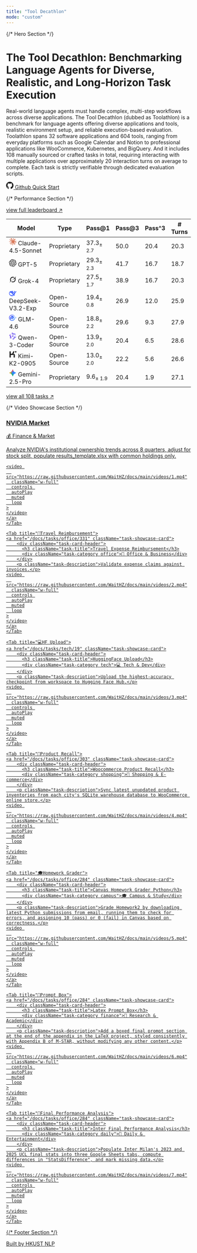 ```yaml
---
title: "Tool Decathlon"
mode: "custom"
---
```


<div className="homepage-container">

{/* Hero Section */}
<div className="hero-section">
  <div className="hero-content">
    <h1 className="hero-title">The Tool Decathlon: Benchmarking Language Agents for Diverse, Realistic, and Long-Horizon Task Execution</h1>
    <p className="hero-description">
      Real-world language agents must handle complex, multi-step workflows across diverse applications. 
      The Tool Decathlon (dubbed as 
      Toolathlon) is a benchmark for language agents offering diverse applications and tools, realistic 
      environment setup, and reliable execution-based evaluation. Toolathlon spans 32 software applications 
      and 604 tools, ranging from everyday platforms such as Google Calendar and Notion to professional 
      applications like WooCommerce, Kubernetes, and BigQuery. And it includes 
      108 manually sourced or crafted tasks in total, requiring interacting with multiple applications over 
      approximately 20 interaction turns on average to complete. Each task is strictly verifiable through dedicated evaluation scripts.
    </p>
    <div className="hero-actions">
      <a href="https://github.com" className="btn-github">
        <svg width="20" height="20" viewBox="0 0 24 24" fill="currentColor">
          <path d="M12 0c-6.626 0-12 5.373-12 12 0 5.302 3.438 9.8 8.207 11.387.599.111.793-.261.793-.577v-2.234c-3.338.726-4.033-1.416-4.033-1.416-.546-1.387-1.333-1.756-1.333-1.756-1.089-.745.083-.729.083-.729 1.205.084 1.839 1.237 1.839 1.237 1.07 1.834 2.807 1.304 3.492.997.107-.775.418-1.305.762-1.604-2.665-.305-5.467-1.334-5.467-5.931 0-1.311.469-2.381 1.236-3.221-.124-.303-.535-1.524.117-3.176 0 0 1.008-.322 3.301 1.23.957-.266 1.983-.399 3.003-.404 1.02.005 2.047.138 3.006.404 2.291-1.552 3.297-1.23 3.297-1.23.653 1.653.242 2.874.118 3.176.77.84 1.235 1.911 1.235 3.221 0 4.609-2.807 5.624-5.479 5.921.43.372.823 1.102.823 2.222v3.293c0 .319.192.694.801.576 4.765-1.589 8.199-6.086 8.199-11.386 0-6.627-5.373-12-12-12z"/>
        </svg>
        Github
      </a>
      <a href="/docs/test" className="btn-contribute">Quick Start</a>
    </div>
  </div>
</div>

{/* Performance Section */}
<div className="performance-section">
  <div className="performance-header">
    <a href="/docs/leaderboard" className="view-full-link">view full leaderboard ↗</a>
  </div>
  
  <div className="category-section">
    <table className="performance-table">
      <thead>
        <tr>
          <th>Model</th>
          <th>Type</th>
          <th>Pass@1</th>
          <th>Pass@3</th>
          <th>Pass^3</th>
          <th># Turns</th>
        </tr>
      </thead>
      <tbody>
        <tr className="rank-1">
          <td className="model-name-cell" data-label="Model"><svg className="org-icon" fill="#D97757" width="20px" height="20px" viewBox="0 0 24 24" xmlns="http://www.w3.org/2000/svg"><title>Claude</title><path d="M4.709 15.955l4.72-2.647.08-.23-.08-.128H9.2l-.79-.048-2.698-.073-2.339-.097-2.266-.122-.571-.121L0 11.784l.055-.352.48-.321.686.06 1.52.103 2.278.158 1.652.097 2.449.255h.389l.055-.157-.134-.098-.103-.097-2.358-1.596-2.552-1.688-1.336-.972-.724-.491-.364-.462-.158-1.008.656-.722.881.06.225.061.893.686 1.908 1.476 2.491 1.833.365.304.145-.103.019-.073-.164-.274-1.355-2.446-1.446-2.49-.644-1.032-.17-.619a2.97 2.97 0 01-.104-.729L6.283.134 6.696 0l.996.134.42.364.62 1.414 1.002 2.229 1.555 3.03.456.898.243.832.091.255h.158V9.01l.128-1.706.237-2.095.23-2.695.08-.76.376-.91.747-.492.584.28.48.685-.067.444-.286 1.851-.559 2.903-.364 1.942h.212l.243-.242.985-1.306 1.652-2.064.73-.82.85-.904.547-.431h1.033l.76 1.129-.34 1.166-1.064 1.347-.881 1.142-1.264 1.7-.79 1.36.073.11.188-.02 2.856-.606 1.543-.28 1.841-.315.833.388.091.395-.328.807-1.969.486-2.309.462-3.439.813-.042.03.049.061 1.549.146.662.036h1.622l3.02.225.79.522.474.638-.079.485-1.215.62-1.64-.389-3.829-.91-1.312-.329h-.182v.11l1.093 1.068 2.006 1.81 2.509 2.33.127.578-.322.455-.34-.049-2.205-1.657-.851-.747-1.926-1.62h-.128v.17l.444.649 2.345 3.521.122 1.08-.17.353-.608.213-.668-.122-1.374-1.925-1.415-2.167-1.143-1.943-.14.08-.674 7.254-.316.37-.729.28-.607-.461-.322-.747.322-1.476.389-1.924.315-1.53.286-1.9.17-.632-.012-.042-.14.018-1.434 1.967-2.18 2.945-1.726 1.845-.414.164-.717-.37.067-.662.401-.589 2.388-3.036 1.44-1.882.93-1.086-.006-.158h-.055L4.132 18.56l-1.13.146-.487-.456.061-.746.231-.243 1.908-1.312-.006.006z" fill-rule="nonzero"></path></svg> Claude-4.5-Sonnet</td>
          <td className="model-type-cell" data-label="Model Type">Proprietary</td>
          <td className="score-cell best-score" data-label="Pass@1">37.3<sub>± 2.7</sub></td>
          <td className="score-cell best-score" data-label="Pass@3">50.0</td>
          <td className="score-cell best-score" data-label="Pass^3">20.4</td>
          <td className="score-cell" data-label="# Turns">20.3</td>
        </tr>
        <tr className="rank-2">
          <td className="model-name-cell" data-label="Model"><svg className="org-icon" fill="currentColor" width="20px" height="20px" viewBox="0 0 24 24" role="img" xmlns="http://www.w3.org/2000/svg"><title>OpenAI icon</title><path d="M22.2819 9.8211a5.9847 5.9847 0 0 0-.5157-4.9108 6.0462 6.0462 0 0 0-6.5098-2.9A6.0651 6.0651 0 0 0 4.9807 4.1818a5.9847 5.9847 0 0 0-3.9977 2.9 6.0462 6.0462 0 0 0 .7427 7.0966 5.98 5.98 0 0 0 .511 4.9107 6.051 6.051 0 0 0 6.5146 2.9001A5.9847 5.9847 0 0 0 13.2599 24a6.0557 6.0557 0 0 0 5.7718-4.2058 5.9894 5.9894 0 0 0 3.9977-2.9001 6.0557 6.0557 0 0 0-.7475-7.0729zm-9.022 12.6081a4.4755 4.4755 0 0 1-2.8764-1.0408l.1419-.0804 4.7783-2.7582a.7948.7948 0 0 0 .3927-.6813v-6.7369l2.02 1.1686a.071.071 0 0 1 .038.052v5.5826a4.504 4.504 0 0 1-4.4945 4.4944zm-9.6607-4.1254a4.4708 4.4708 0 0 1-.5346-3.0137l.142.0852 4.783 2.7582a.7712.7712 0 0 0 .7806 0l5.8428-3.3685v2.3324a.0804.0804 0 0 1-.0332.0615L9.74 19.9502a4.4992 4.4992 0 0 1-6.1408-1.6464zM2.3408 7.8956a4.485 4.485 0 0 1 2.3655-1.9728V11.6a.7664.7664 0 0 0 .3879.6765l5.8144 3.3543-2.0201 1.1685a.0757.0757 0 0 1-.071 0l-4.8303-2.7865A4.504 4.504 0 0 1 2.3408 7.872zm16.5963 3.8558L13.1038 8.364 15.1192 7.2a.0757.0757 0 0 1 .071 0l4.8303 2.7913a4.4944 4.4944 0 0 1-.6765 8.1042v-5.6772a.79.79 0 0 0-.407-.667zm2.0107-3.0231l-.142-.0852-4.7735-2.7818a.7759.7759 0 0 0-.7854 0L9.409 9.2297V6.8974a.0662.0662 0 0 1 .0284-.0615l4.8303-2.7866a4.4992 4.4992 0 0 1 6.6802 4.66zM8.3065 12.863l-2.02-1.1638a.0804.0804 0 0 1-.038-.0567V6.0742a4.4992 4.4992 0 0 1 7.3757-3.4537l-.142.0805L8.704 5.459a.7948.7948 0 0 0-.3927.6813zm1.0976-2.3654l2.602-1.4998 2.6069 1.4998v2.9994l-2.5974 1.4997-2.6067-1.4997Z"/></svg> GPT-5</td>
          <td className="model-type-cell" data-label="Model Type">Proprietary</td>
          <td className="score-cell" data-label="Pass@1">29.3<sub>± 2.3</sub></td>
          <td className="score-cell" data-label="Pass@3">41.7</td>
          <td className="score-cell" data-label="Pass^3">16.7</td>
          <td className="score-cell" data-label="# Turns">18.7</td>
        </tr>
        <tr className="rank-other">
          <td className="model-name-cell" data-label="Model"><svg className="org-icon" fill="currentColor" fill-rule="evenodd" width="20px" height="20px" viewBox="0 0 24 24" xmlns="http://www.w3.org/2000/svg"><title>Grok</title><path d="M9.27 15.29l7.978-5.897c.391-.29.95-.177 1.137.272.98 2.369.542 5.215-1.41 7.169-1.951 1.954-4.667 2.382-7.149 1.406l-2.711 1.257c3.889 2.661 8.611 2.003 11.562-.953 2.341-2.344 3.066-5.539 2.388-8.42l.006.007c-.983-4.232.242-5.924 2.75-9.383.06-.082.12-.164.179-.248l-3.301 3.305v-.01L9.267 15.292M7.623 16.723c-2.792-2.67-2.31-6.801.071-9.184 1.761-1.763 4.647-2.483 7.166-1.425l2.705-1.25a7.808 7.808 0 00-1.829-1A8.975 8.975 0 005.984 5.83c-2.533 2.536-3.33 6.436-1.962 9.764 1.022 2.487-.653 4.246-2.34 6.022-.599.63-1.199 1.259-1.682 1.925l7.62-6.815"></path></svg> Grok-4</td>
          <td className="model-type-cell" data-label="Model Type">Proprietary</td>
          <td className="score-cell" data-label="Pass@1">27.5<sub>± 1.7</sub></td>
          <td className="score-cell" data-label="Pass@3">38.9</td>
          <td className="score-cell" data-label="Pass^3">16.7</td>
          <td className="score-cell" data-label="# Turns">20.3</td>
        </tr>
        <tr className="rank-other">
          <td className="model-name-cell" data-label="Model"><svg className="org-icon" fill="#4D6BFE" width="20px" height="20px" viewBox="0 0 24 24" xmlns="http://www.w3.org/2000/svg"><title>DeepSeek</title><path d="M23.748 4.482c-.254-.124-.364.113-.512.234-.051.039-.094.09-.137.136-.372.397-.806.657-1.373.626-.829-.046-1.537.214-2.163.848-.133-.782-.575-1.248-1.247-1.548-.352-.156-.708-.311-.955-.65-.172-.241-.219-.51-.305-.774-.055-.16-.11-.323-.293-.35-.2-.031-.278.136-.356.276-.313.572-.434 1.202-.422 1.84.027 1.436.633 2.58 1.838 3.393.137.093.172.187.129.323-.082.28-.18.552-.266.833-.055.179-.137.217-.329.14a5.526 5.526 0 01-1.736-1.18c-.857-.828-1.631-1.742-2.597-2.458a11.365 11.365 0 00-.689-.471c-.985-.957.13-1.743.388-1.836.27-.098.093-.432-.779-.428-.872.004-1.67.295-2.687.684a3.055 3.055 0 01-.465.137 9.597 9.597 0 00-2.883-.102c-1.885.21-3.39 1.102-4.497 2.623C.082 8.606-.231 10.684.152 12.85c.403 2.284 1.569 4.175 3.36 5.653 1.858 1.533 3.997 2.284 6.438 2.14 1.482-.085 3.133-.284 4.994-1.86.47.234.962.327 1.78.397.63.059 1.236-.03 1.705-.128.735-.156.684-.837.419-.961-2.155-1.004-1.682-.595-2.113-.926 1.096-1.296 2.746-2.642 3.392-7.003.05-.347.007-.565 0-.845-.004-.17.035-.237.23-.256a4.173 4.173 0 001.545-.475c1.396-.763 1.96-2.015 2.093-3.517.02-.23-.004-.467-.247-.588zM11.581 18c-2.089-1.642-3.102-2.183-3.52-2.16-.392.024-.321.471-.235.763.09.288.207.486.371.739.114.167.192.416-.113.603-.673.416-1.842-.14-1.897-.167-1.361-.802-2.5-1.86-3.301-3.307-.774-1.393-1.224-2.887-1.298-4.482-.02-.386.093-.522.477-.592a4.696 4.696 0 011.529-.039c2.132.312 3.946 1.265 5.468 2.774.868.86 1.525 1.887 2.202 2.891.72 1.066 1.494 2.082 2.48 2.914.348.292.625.514.891.677-.802.09-2.14.11-3.054-.614zm1-6.44a.306.306 0 01.415-.287.302.302 0 01.2.288.306.306 0 01-.31.307.303.303 0 01-.304-.308zm3.11 1.596c-.2.081-.399.151-.59.16a1.245 1.245 0 01-.798-.254c-.274-.23-.47-.358-.552-.758a1.73 1.73 0 01.016-.588c.07-.327-.008-.537-.239-.727-.187-.156-.426-.199-.688-.199a.559.559 0 01-.254-.078c-.11-.054-.2-.19-.114-.358.028-.054.16-.186.192-.21.356-.202.767-.136 1.146.016.352.144.618.408 1.001.782.391.451.462.576.685.914.176.265.336.537.445.848.067.195-.019.354-.25.452z"></path></svg> DeepSeek-V3.2-Exp</td>
          <td className="model-type-cell" data-label="Model Type">Open-Source</td>
          <td className="score-cell" data-label="Pass@1">19.4<sub>± 0.8</sub></td>
          <td className="score-cell" data-label="Pass@3">26.9</td>
          <td className="score-cell" data-label="Pass^3">12.0</td>
          <td className="score-cell" data-label="# Turns">25.9</td>
        </tr>
        <tr className="rank-other">
          <td className="model-name-cell" data-label="Model"><svg className="org-icon" width="20px" height="20px" viewBox="0 0 24 24" xmlns="http://www.w3.org/2000/svg"><title>ChatGLM</title><defs><linearGradient id="lobe-icons-chat-glm-fill" x1="-18.756%" x2="70.894%" y1="49.371%" y2="90.944%"><stop offset="0%" stop-color="#504AF4"></stop><stop offset="100%" stop-color="#3485FF"></stop></linearGradient></defs><path d="M9.917 2c4.906 0 10.178 3.947 8.93 10.58-.014.07-.037.14-.057.21l-.003-.277c-.083-3-1.534-8.934-8.87-8.934-3.393 0-8.137 3.054-7.93 8.158-.04 4.778 3.555 8.4 7.95 8.332l.073-.001c1.2-.033 2.763-.429 3.1-1.657.063-.031.26.534.268.598.048.256.112.369.192.34.981-.348 2.286-1.222 1.952-2.38-.176-.61-1.775-.147-1.921-.347.418-.979 2.234-.926 3.153-.716.443.102.657.38 1.012.442.29.052.981-.2.96.242-1.5 3.042-4.893 5.41-8.808 5.41C3.654 22 0 16.574 0 11.737 0 5.947 4.959 2 9.917 2zM9.9 5.3c.484 0 1.125.225 1.38.585 3.669.145 4.313 2.686 4.694 5.444.255 1.838.315 2.3.182 1.387l.083.59c.068.448.554.737.982.516.144-.075.254-.231.328-.47a.2.2 0 01.258-.13l.625.22a.2.2 0 01.124.238 2.172 2.172 0 01-.51.92c-.878.917-2.757.664-3.08-.62-.14-.554-.055-.626-.345-1.242-.292-.621-1.238-.709-1.69-.295-.345.315-.407.805-.406 1.282L12.6 15.9a.9.9 0 01-.9.9h-1.4a.9.9 0 01-.9-.9v-.65a1.15 1.15 0 10-2.3 0v.65a.9.9 0 01-.9.9H4.8a.9.9 0 01-.9-.9l.035-3.239c.012-1.884.356-3.658 2.47-4.134.2-.045.252.13.29.342.025.154.043.252.053.294.701 3.058 1.75 4.299 3.144 3.722l.66-.331.254-.13c.158-.082.25-.131.276-.15.012-.01-.165-.206-.407-.464l-1.012-1.067a8.925 8.925 0 01-.199-.216c-.047-.034-.116.068-.208.306-.074.157-.251.252-.272.326-.013.058.108.298.362.72.164.288.22.508-.31.343-1.04-.8-1.518-2.273-1.684-3.725-.004-.035-.162-1.913-.162-1.913a1.2 1.2 0 011.113-1.281L9.9 5.3zm12.994 8.68c.037.697-.403.704-1.213.591l-1.783-.276c-.265-.053-.385-.099-.313-.147.47-.315 3.268-.93 3.31-.168zm-.915-.083l-.926.042c-.85.077-1.452.24.338.336l.103.003c.815.012 1.264-.359.485-.381zm1.667-3.601h.01c.79.398.067 1.03-.65 1.393-.14.07-.491.176-1.052.315-.241.04-.457.092-.333.16l.01.005c1.952.958-3.123 1.534-2.495 1.285l.38-.148c.68-.266 1.614-.682 1.666-1.337.038-.48 1.253-.442 1.493-.968.048-.106 0-.236-.144-.389-.05-.047-.094-.094-.107-.148-.073-.305.7-.431 1.222-.168zm-2.568-.474c-.135 1.198-2.479 4.192-1.949 2.863l.017-.042c.298-.717.376-2.221 1.337-3.221.25-.26.636.035.595.4zm-7.976-.253c.02-.694 1.002-.968 1.346-.347.01-1.274-1.941-.768-1.346.347z" fill="url(#lobe-icons-chat-glm-fill)" fill-rule="evenodd"></path></svg> GLM-4.6</td>
          <td className="model-type-cell" data-label="Model Type">Open-Source</td>
          <td className="score-cell" data-label="Pass@1">18.8<sub>± 2.2</sub></td>
          <td className="score-cell" data-label="Pass@3">29.6</td>
          <td className="score-cell" data-label="Pass^3">9.3</td>
          <td className="score-cell" data-label="# Turns">27.9</td>
        </tr>
        <tr className="rank-other">
          <td className="model-name-cell" data-label="Model"><svg className="org-icon" width="20px" height="20px" viewBox="0 0 24 24" xmlns="http://www.w3.org/2000/svg"><title>Qwen</title><path d="M12.604 1.34c.393.69.784 1.382 1.174 2.075a.18.18 0 00.157.091h5.552c.174 0 .322.11.446.327l1.454 2.57c.19.337.24.478.024.837-.26.43-.513.864-.76 1.3l-.367.658c-.106.196-.223.28-.04.512l2.652 4.637c.172.301.111.494-.043.77-.437.785-.882 1.564-1.335 2.34-.159.272-.352.375-.68.37-.777-.016-1.552-.01-2.327.016a.099.099 0 00-.081.05 575.097 575.097 0 01-2.705 4.74c-.169.293-.38.363-.725.364-.997.003-2.002.004-3.017.002a.537.537 0 01-.465-.271l-1.335-2.323a.09.09 0 00-.083-.049H4.982c-.285.03-.553-.001-.805-.092l-1.603-2.77a.543.543 0 01-.002-.54l1.207-2.12a.198.198 0 000-.197 550.951 550.951 0 01-1.875-3.272l-.79-1.395c-.16-.31-.173-.496.095-.965.465-.813.927-1.625 1.387-2.436.132-.234.304-.334.584-.335a338.3 338.3 0 012.589-.001.124.124 0 00.107-.063l2.806-4.895a.488.488 0 01.422-.246c.524-.001 1.053 0 1.583-.006L11.704 1c.341-.003.724.032.9.34zm-3.432.403a.06.06 0 00-.052.03L6.254 6.788a.157.157 0 01-.135.078H3.253c-.056 0-.07.025-.041.074l5.81 10.156c.025.042.013.062-.034.063l-2.795.015a.218.218 0 00-.2.116l-1.32 2.31c-.044.078-.021.118.068.118l5.716.008c.046 0 .08.02.104.061l1.403 2.454c.046.081.092.082.139 0l5.006-8.76.783-1.382a.055.055 0 01.096 0l1.424 2.53a.122.122 0 00.107.062l2.763-.02a.04.04 0 00.035-.02.041.041 0 000-.04l-2.9-5.086a.108.108 0 010-.113l.293-.507 1.12-1.977c.024-.041.012-.062-.035-.062H9.2c-.059 0-.073-.026-.043-.077l1.434-2.505a.107.107 0 000-.114L9.225 1.774a.06.06 0 00-.053-.031zm6.29 8.02c.046 0 .058.02.034.06l-.832 1.465-2.613 4.585a.056.056 0 01-.05.029.058.058 0 01-.05-.029L8.498 9.841c-.02-.034-.01-.052.028-.054l.216-.012 6.722-.012z" fill="url(#lobe-icons-qwen-fill)" fill-rule="nonzero"></path><defs><linearGradient id="lobe-icons-qwen-fill" x1="0%" x2="100%" y1="0%" y2="0%"><stop offset="0%" stop-color="#6336E7" stop-opacity=".84"></stop><stop offset="100%" stop-color="#6F69F7" stop-opacity=".84"></stop></linearGradient></defs></svg> Qwen-3-Coder</td>
          <td className="model-type-cell" data-label="Model Type">Open-Source</td>
          <td className="score-cell" data-label="Pass@1">13.9<sub>± 2.0</sub></td>
          <td className="score-cell" data-label="Pass@3">20.4</td>
          <td className="score-cell" data-label="Pass^3">6.5</td>
          <td className="score-cell" data-label="# Turns">28.6</td>
        </tr>
        <tr className="rank-other">
          <td className="model-name-cell" data-label="Model"><svg className="org-icon" fill="currentColor" fill-rule="evenodd" width="20px" height="20px" viewBox="0 0 24 24" xmlns="http://www.w3.org/2000/svg"><title>Kimi</title><path d="M19.738 5.776c.163-.209.306-.4.457-.585.07-.087.064-.153-.004-.244-.655-.861-.717-1.817-.34-2.787.283-.73.909-1.072 1.674-1.145.477-.045.945.004 1.379.236.57.305.902.77 1.01 1.412.086.512.07 1.012-.075 1.508-.257.878-.888 1.333-1.753 1.448-.718.096-1.446.108-2.17.157-.056.004-.113 0-.178 0z"></path><path d="M17.962 1.844h-4.326l-3.425 7.81H5.369V1.878H1.5V22h3.87v-8.477h6.824a3.025 3.025 0 002.743-1.75V22h3.87v-8.477a3.87 3.87 0 00-3.588-3.86v-.01h-2.125a3.94 3.94 0 002.323-2.12l2.545-5.689z"></path></svg> Kimi-K2-0905</td>
          <td className="model-type-cell" data-label="Model Type">Open-Source</td>
          <td className="score-cell" data-label="Pass@1">13.0<sub>± 2.0</sub></td>
          <td className="score-cell" data-label="Pass@3">22.2</td>
          <td className="score-cell" data-label="Pass^3">5.6</td>
          <td className="score-cell" data-label="# Turns">26.6</td>
        </tr>
        <tr className="rank-other">
          <td className="model-name-cell" data-label="Model"><svg className="org-icon" width="20px" height="20px" viewBox="0 0 24 24" xmlns="http://www.w3.org/2000/svg"><title>Gemini</title><path d="M20.616 10.835a14.147 14.147 0 01-4.45-3.001 14.111 14.111 0 01-3.678-6.452.503.503 0 00-.975 0 14.134 14.134 0 01-3.679 6.452 14.155 14.155 0 01-4.45 3.001c-.65.28-1.318.505-2.002.678a.502.502 0 000 .975c.684.172 1.35.397 2.002.677a14.147 14.147 0 014.45 3.001 14.112 14.112 0 013.679 6.453.502.502 0 00.975 0c.172-.685.397-1.351.677-2.003a14.145 14.145 0 013.001-4.45 14.113 14.113 0 016.453-3.678.503.503 0 000-.975 13.245 13.245 0 01-2.003-.678z" fill="#3186FF"></path><path d="M20.616 10.835a14.147 14.147 0 01-4.45-3.001 14.111 14.111 0 01-3.678-6.452.503.503 0 00-.975 0 14.134 14.134 0 01-3.679 6.452 14.155 14.155 0 01-4.45 3.001c-.65.28-1.318.505-2.002.678a.502.502 0 000 .975c.684.172 1.35.397 2.002.677a14.147 14.147 0 014.45 3.001 14.112 14.112 0 013.679 6.453.502.502 0 00.975 0c.172-.685.397-1.351.677-2.003a14.145 14.145 0 013.001-4.45 14.113 14.113 0 016.453-3.678.503.503 0 000-.975 13.245 13.245 0 01-2.003-.678z" fill="url(#lobe-icons-gemini-fill-0)"></path><path d="M20.616 10.835a14.147 14.147 0 01-4.45-3.001 14.111 14.111 0 01-3.678-6.452.503.503 0 00-.975 0 14.134 14.134 0 01-3.679 6.452 14.155 14.155 0 01-4.45 3.001c-.65.28-1.318.505-2.002.678a.502.502 0 000 .975c.684.172 1.35.397 2.002.677a14.147 14.147 0 014.45 3.001 14.112 14.112 0 013.679 6.453.502.502 0 00.975 0c.172-.685.397-1.351.677-2.003a14.145 14.145 0 013.001-4.45 14.113 14.113 0 016.453-3.678.503.503 0 000-.975 13.245 13.245 0 01-2.003-.678z" fill="url(#lobe-icons-gemini-fill-1)"></path><path d="M20.616 10.835a14.147 14.147 0 01-4.45-3.001 14.111 14.111 0 01-3.678-6.452.503.503 0 00-.975 0 14.134 14.134 0 01-3.679 6.452 14.155 14.155 0 01-4.45 3.001c-.65.28-1.318.505-2.002.678a.502.502 0 000 .975c.684.172 1.35.397 2.002.677a14.147 14.147 0 014.45 3.001 14.112 14.112 0 013.679 6.453.502.502 0 00.975 0c.172-.685.397-1.351.677-2.003a14.145 14.145 0 013.001-4.45 14.113 14.113 0 016.453-3.678.503.503 0 000-.975 13.245 13.245 0 01-2.003-.678z" fill="url(#lobe-icons-gemini-fill-2)"></path><defs><linearGradient gradientUnits="userSpaceOnUse" id="lobe-icons-gemini-fill-0" x1="7" x2="11" y1="15.5" y2="12"><stop stop-color="#08B962"></stop><stop offset="1" stop-color="#08B962" stop-opacity="0"></stop></linearGradient><linearGradient gradientUnits="userSpaceOnUse" id="lobe-icons-gemini-fill-1" x1="8" x2="11.5" y1="5.5" y2="11"><stop stop-color="#F94543"></stop><stop offset="1" stop-color="#F94543" stop-opacity="0"></stop></linearGradient><linearGradient gradientUnits="userSpaceOnUse" id="lobe-icons-gemini-fill-2" x1="3.5" x2="17.5" y1="13.5" y2="12"><stop stop-color="#FABC12"></stop><stop offset=".46" stop-color="#FABC12" stop-opacity="0"></stop></linearGradient></defs></svg> Gemini-2.5-Pro</td>
          <td className="model-type-cell" data-label="Model Type">Proprietary</td>
          <td className="score-cell" data-label="Pass@1">9.6<sub>± 1.9</sub></td>
          <td className="score-cell" data-label="Pass@3">20.4</td>
          <td className="score-cell" data-label="Pass^3">1.9</td>
          <td className="score-cell" data-label="# Turns">27.1</td>
        </tr>
      </tbody>
    </table>
  </div>
</div>

<div className="task-showcase-section">
  <div className="task-showcase-header">
    <a href="/docs/tasks/campus/34" className="view-full-link">view all 108 tasks ↗</a>
  </div>

{/* Video Showcase Section */}
<div className="video-showcase-section">
  <Tabs>
    <Tab title="💰NV Market">
      <a href="/docs/tasks/finance/284" className="task-showcase-card">
        <div className="task-card-header">
          <h3 className="task-title">NVIDIA Market</h3>
          <div className="task-category finance">💰 Finance & Market</div>
        </div>
        <p className="task-description">Analyze NVIDIA's institutional ownership trends across 8 quarters, adjust for stock split, populate results_template.xlsx with common holdings only.</p>
      

    <video 
      src="https://raw.githubusercontent.com/WaitHZ/docs/main/videos/1.mp4"
      className="w-full"
      controls 
      autoPlay
      muted
      loop
    >
    </video>
    </a>
    </Tab>

    <Tab title="🏢Travel Reimbursement">
    <a href="/docs/tasks/office/331" className="task-showcase-card">
        <div className="task-card-header">
          <h3 className="task-title">Travel Expense Reimbursement</h3>
          <div className="task-category office">🏢 Office & Business</div>
        </div>
        <p className="task-description">Validate expense claims against invoices.</p>
    <video 
      src="https://raw.githubusercontent.com/WaitHZ/docs/main/videos/2.mp4"
      className="w-full"
      controls 
      autoPlay
      muted
      loop
    >
    </video>
    </a>
    </Tab>

    <Tab title="💻HF Upload">
    <a href="/docs/tasks/tech/19" className="task-showcase-card">
        <div className="task-card-header">
          <h3 className="task-title">HuggingFace Upload</h3>
          <div className="task-category tech">💻 Tech & Dev</div>
        </div>
        <p className="task-description">Upload the highest-accuracy checkpoint from workspace to Hugging Face Hub.</p>
    <video 
      src="https://raw.githubusercontent.com/WaitHZ/docs/main/videos/3.mp4"
      className="w-full"
      controls 
      autoPlay
      muted
      loop
    >
    </video>
    </a>
    </Tab>

    <Tab title="🛒Product Recall">
    <a href="/docs/tasks/office/303" className="task-showcase-card">
        <div className="task-card-header">
          <h3 className="task-title">Woocommerce Product Recall</h3>
          <div className="task-category shopping">🛒 Shopping & E-commerce</div>
        </div>
        <p className="task-description">Sync latest unupdated product inventories from each city's SQLite warehouse database to WooCommerce online store.</p>
    <video 
      src="https://raw.githubusercontent.com/WaitHZ/docs/main/videos/4.mp4"
      className="w-full"
      controls 
      autoPlay
      muted
      loop
    >
    </video>
    </a>
    </Tab>

    <Tab title="🎓Homework Grader">
    <a href="/docs/tasks/office/284" className="task-showcase-card">
        <div className="task-card-header">
          <h3 className="task-title">Canvas Homework Grader Python</h3>
          <div className="task-category campus">🎓 Campus & Study</div>
        </div>
        <p className="task-description">Grade Homework2 by downloading latest Python submissions from email, running them to check for errors, and assigning 10 (pass) or 0 (fail) in Canvas based on correctness.</p>
    <video 
      src="https://raw.githubusercontent.com/WaitHZ/docs/main/videos/5.mp4"
      className="w-full"
      controls 
      autoPlay
      muted
      loop
    >
    </video>
    </a>
    </Tab>

    <Tab title="📖Prompt Box">
    <a href="/docs/tasks/office/284" className="task-showcase-card">
        <div className="task-card-header">
          <h3 className="task-title">Latex Prompt Box</h3>
          <div className="task-category finance">📖 Research & Academic</div>
        </div>
        <p className="task-description">Add a boxed final prompt section at the end of the appendix in the LaTeX project, styled consistently with Appendix B of M-STAR, without modifying any other content.</p>
    <video 
      src="https://raw.githubusercontent.com/WaitHZ/docs/main/videos/6.mp4"
      className="w-full"
      controls 
      autoPlay
      muted
      loop
    >
    </video>
    </a>
    </Tab>

    <Tab title="🎤Final Performance Analysis">
    <a href="/docs/tasks/office/284" className="task-showcase-card">
        <div className="task-card-header">
          <h3 className="task-title">Inter Final Performance Analysis</h3>
          <div className="task-category daily">🎤 Daily & Entertainment</div>
        </div>
        <p className="task-description">Populate Inter Milan's 2023 and 2025 UCL final stats into three Google Sheets tabs, compute differences in "StatsDifference", and mark missing data.</p>
    <video 
      src="https://raw.githubusercontent.com/WaitHZ/docs/main/videos/7.mp4"
      className="w-full"
      controls 
      autoPlay
      muted
      loop
    >
    </video>
    </a>
    </Tab>
  </Tabs>
</div>

</div>




{/* Footer Section */}
<div className="homepage-footer">
  <div className="footer-content">
    <p>Built by <a href="https://github.com/hkust-nlp" target="_blank" rel="noopener noreferrer" className="footer-link">HKUST NLP</a></p>
  </div>
</div>

</div>